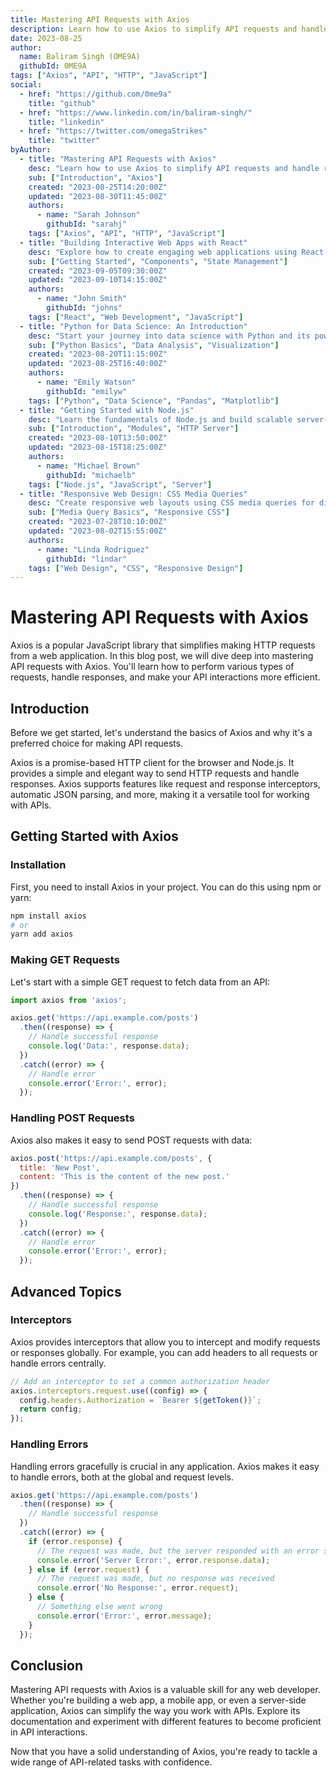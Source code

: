 ```yaml
---
title: Mastering API Requests with Axios
description: Learn how to use Axios to simplify API requests and handle responses efficiently.
date: 2023-08-25
author:
  name: Baliram Singh (OME9A)
  githubId: 0ME9A
tags: ["Axios", "API", "HTTP", "JavaScript"]
social:
  - href: "https://github.com/0me9a"
    title: "github"
  - href: "https://www.linkedin.com/in/baliram-singh/"
    title: "linkedin"
  - href: "https://twitter.com/omegaStrikes"
    title: "twitter"
byAuthor:
  - title: "Mastering API Requests with Axios"
    desc: "Learn how to use Axios to simplify API requests and handle responses efficiently..."
    sub: ["Introduction", "Axios"]
    created: "2023-08-25T14:20:00Z"
    updated: "2023-08-30T11:45:00Z"
    authors:
      - name: "Sarah Johnson"
        githubId: "sarahj"
    tags: ["Axios", "API", "HTTP", "JavaScript"]
  - title: "Building Interactive Web Apps with React"
    desc: "Explore how to create engaging web applications using React.js..."
    sub: ["Getting Started", "Components", "State Management"]
    created: "2023-09-05T09:30:00Z"
    updated: "2023-09-10T14:15:00Z"
    authors:
      - name: "John Smith"
        githubId: "johns"
    tags: ["React", "Web Development", "JavaScript"]
  - title: "Python for Data Science: An Introduction"
    desc: "Start your journey into data science with Python and its powerful libraries..."
    sub: ["Python Basics", "Data Analysis", "Visualization"]
    created: "2023-08-20T11:15:00Z"
    updated: "2023-08-25T16:40:00Z"
    authors:
      - name: "Emily Watson"
        githubId: "emilyw"
    tags: ["Python", "Data Science", "Pandas", "Matplotlib"]
  - title: "Getting Started with Node.js"
    desc: "Learn the fundamentals of Node.js and build scalable server-side applications..."
    sub: ["Introduction", "Modules", "HTTP Server"]
    created: "2023-08-10T13:50:00Z"
    updated: "2023-08-15T18:25:00Z"
    authors:
      - name: "Michael Brown"
        githubId: "michaelb"
    tags: ["Node.js", "JavaScript", "Server"]
  - title: "Responsive Web Design: CSS Media Queries"
    desc: "Create responsive web layouts using CSS media queries for different screen sizes..."
    sub: ["Media Query Basics", "Responsive CSS"]
    created: "2023-07-28T10:10:00Z"
    updated: "2023-08-02T15:55:00Z"
    authors:
      - name: "Linda Rodriguez"
        githubId: "lindar"
    tags: ["Web Design", "CSS", "Responsive Design"]
---
```



# Mastering API Requests with Axios

Axios is a popular JavaScript library that simplifies making HTTP requests from a web application. In this blog post, we will dive deep into mastering API requests with Axios. You'll learn how to perform various types of requests, handle responses, and make your API interactions more efficient.

## Introduction

Before we get started, let's understand the basics of Axios and why it's a preferred choice for making API requests.

Axios is a promise-based HTTP client for the browser and Node.js. It provides a simple and elegant way to send HTTP requests and handle responses. Axios supports features like request and response interceptors, automatic JSON parsing, and more, making it a versatile tool for working with APIs.

## Getting Started with Axios

### Installation

First, you need to install Axios in your project. You can do this using npm or yarn:

```bash
npm install axios
# or
yarn add axios
```

### Making GET Requests

Let's start with a simple GET request to fetch data from an API:

```javascript
import axios from 'axios';

axios.get('https://api.example.com/posts')
  .then((response) => {
    // Handle successful response
    console.log('Data:', response.data);
  })
  .catch((error) => {
    // Handle error
    console.error('Error:', error);
  });
```

### Handling POST Requests

Axios also makes it easy to send POST requests with data:

```javascript
axios.post('https://api.example.com/posts', {
  title: 'New Post',
  content: 'This is the content of the new post.'
})
  .then((response) => {
    // Handle successful response
    console.log('Response:', response.data);
  })
  .catch((error) => {
    // Handle error
    console.error('Error:', error);
  });
```

## Advanced Topics

### Interceptors

Axios provides interceptors that allow you to intercept and modify requests or responses globally. For example, you can add headers to all requests or handle errors centrally.

```javascript
// Add an interceptor to set a common authorization header
axios.interceptors.request.use((config) => {
  config.headers.Authorization = `Bearer ${getToken()}`;
  return config;
});
```

### Handling Errors

Handling errors gracefully is crucial in any application. Axios makes it easy to handle errors, both at the global and request levels.

```javascript
axios.get('https://api.example.com/posts')
  .then((response) => {
    // Handle successful response
  })
  .catch((error) => {
    if (error.response) {
      // The request was made, but the server responded with an error status code
      console.error('Server Error:', error.response.data);
    } else if (error.request) {
      // The request was made, but no response was received
      console.error('No Response:', error.request);
    } else {
      // Something else went wrong
      console.error('Error:', error.message);
    }
  });
```

## Conclusion

Mastering API requests with Axios is a valuable skill for any web developer. Whether you're building a web app, a mobile app, or even a server-side application, Axios can simplify the way you work with APIs. Explore its documentation and experiment with different features to become proficient in API interactions.

Now that you have a solid understanding of Axios, you're ready to tackle a wide range of API-related tasks with confidence.
